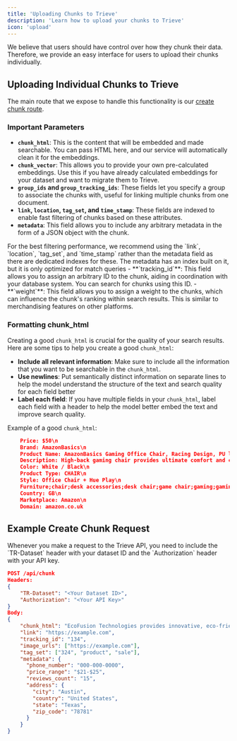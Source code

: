 ```yaml
---
title: 'Uploading Chunks to Trieve'
description: 'Learn how to upload your chunks to Trieve'
icon: 'upload'
---
```

We believe that users should have control over how they chunk their data. Therefore, we provide an easy interface for users to upload their chunks individually.

## Uploading Individual Chunks to Trieve

The main route that we expose to handle this functionality is our [create chunk route](/api-reference/chunk/create-or-upsert-chunk-or-chunks).

### Important Parameters

- **`chunk_html`**: This is the content that will be embedded and made searchable. You can pass HTML here, and our service will automatically clean it for the embeddings.
- **`chunk_vector`**: This allows you to provide your own pre-calculated embeddings. Use this if you have already calculated embeddings for your dataset and want to migrate them to Trieve.
- **`group_ids` and `group_tracking_ids`**: These fields let you specify a group to associate the chunks with, useful for linking multiple chunks from one document.
- **`link`, `location`, `tag_set`, and `time_stamp`**: These fields are indexed to enable fast filtering of chunks based on these attributes.
- **`metadata`**: This field allows you to include any arbitrary metadata in the form of a JSON object with the chunk. 
<Note>
For the best filtering performance, we recommend using the `link`, `location`, `tag_set`, and `time_stamp` rather than the metadata field as there are dedicated indexes for these. The metadata has an index built on it, but it is only optimized for match queries
</Note>
- **`tracking_id`**: This field allows you to assign an arbitrary ID to the chunk, aiding in coordination with your database system. You can search for chunks using this ID.
- **`weight`**: This field allows you to assign a weight to the chunks, which can influence the chunk's ranking within search results. This is similar to merchandising features on other platforms.

### Formatting chunk_html

Creating a good `chunk_html` is crucial for the quality of your search results. Here are some tips to help you create a good `chunk_html`:

- **Include all relevant information**: Make sure to include all the information that you want to be searchable in the `chunk_html`.
- **Use newlines**: Put semantically distinct information on separate lines to help the model understand the structure of the text and search quality for each field better
- **Label each field**: If you have multiple fields in your `chunk_html`, label each field with a header to help the model better embed the text and improve search quality.

Example of a good `chunk_html`:
```json
    Price: $50\n
    Brand: AmazonBasics\n
    Product Name: AmazonBasics Gaming Office Chair, Racing Design, PU leather, White + Philips Hue Play White double pack Bundle\n
    Description: High-back gaming chair provides ultimate comfort and control, whether at work or play; black with red accents;Made of premium PU leather upholstery on top, PVC material along the sides and bottom, and a nylon base to provide sporty racer look;Custom fit with height-adjustable armrest and tilt control for easily reclining; headset pillow and lumbar cushion offer added support;Compact and versatile, perfect TV backlight;\n
    Color: White / Black\n
    Product Type: CHAIR\n
    Style: Office Chair + Hue Play\n
    Furniture;chair;desk accessories;desk chair;game chair;gaming;gaming chair;gaming office chair;home furniture;office and computer chair;office chair;chair;chairs ergonomic;computer chair;desk chair; ergonomic office chair;essential gaming chair;gaming chair office;gaming desk;modern desk chair;office chair;
    Country: GB\n
    Marketplace: Amazon\n
    Domain: amazon.co.uk
```

## Example Create Chunk Request
<Note>
Whenever you make a request to the Trieve API, you need to include the `TR-Dataset` header with your dataset ID and the `Authorization` header with your API key.
</Note>

```json
POST /api/chunk
Headers:
{
    "TR-Dataset": "<Your Dataset ID>",
    "Authorization": "<Your API Key>"
}
Body:
{
    "chunk_html": "EcoFusion Technologies provides innovative, eco-friendly technology solutions. We specialize in renewable ...",
    "link": "https://example.com",
    "tracking_id": "134",
    "image_urls": ["https://example.com"],
    "tag_set": ["324", "product", "sale"],
    "metadata": {
      "phone_number": "000-000-0000",
      "price_range": "$21-$25",
      "reviews_count": "15",
      "address": {
        "city": "Austin",
        "country": "United States",
        "state": "Texas",
        "zip_code": "78781"
      }
    }
}
```